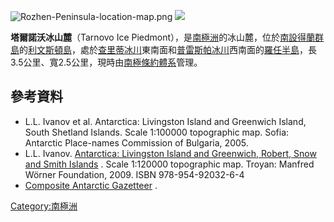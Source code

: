 [[Image:Rozhen-Peninsula-location-map.png|thumb]]
[[Image:Tarnovo-Livingston.jpg|]]

'''塔爾諾沃冰山麓'''（Tarnovo Ice Piedmont），是[[南極洲|南極洲]]的冰山麓，位於[[南設得蘭群島|南設得蘭群島]]的[[利文斯頓島|利文斯頓島]]，處於[[查里蒂冰川|查里蒂冰川]]東南面和[[普雷斯帕冰川|普雷斯帕冰川]]西南面的[[羅任半島|羅任半島]]，長3.5公里、寬2.5公里，現時由[[南極條約體系|南極條約體系]]管理。

{{coord|62|44|55|S|60|16|10|W|display=title}}

==參考資料==
* L.L. Ivanov et al. Antarctica: Livingston Island and Greenwich Island, South Shetland Islands. Scale 1:100000 topographic map. Sofia: Antarctic Place-names Commission of Bulgaria, 2005.
* L.L. Ivanov. [http://apcbg.org/image023.jpg Antarctica: Livingston Island and Greenwich, Robert, Snow and Smith Islands] {{Wayback|url=http://apcbg.org/image023.jpg |date=20080424075823 }}. Scale 1:120000 topographic map.  Troyan: Manfred Wörner Foundation, 2009.  ISBN 978-954-92032-6-4
* [http://data.aad.gov.au/aadc/gaz/scar/ Composite Antarctic Gazetteer] {{WebCite|url=https://www.webcitation.org/5ug2CfC7m?url=http://data.aad.gov.au/aadc/gaz/scar/ |date=20101202140255 |dateformat=iso }}.

{{Antarctica-geo-stub}}
[[Category:南極洲|Category:南極洲]]